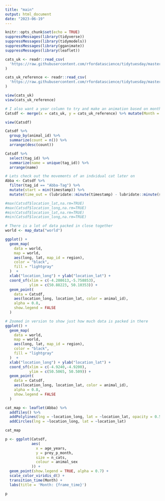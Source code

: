 ```yaml
---
title: "main"
output: html_document
date: "2023-06-19"
---
```


```r
knitr::opts_chunk$set(echo = TRUE)
suppressMessages(library(tidyverse))
suppressMessages(library(tidymodels))
suppressMessages(library(gganimate))
suppressMessages(library(leaflet))
```

```r
cats_uk <- readr::read_csv(
  'https://raw.githubusercontent.com/rfordatascience/tidytuesday/master/data/2023/2023-01-31/cats_uk.csv'
) 

cats_uk_reference <- readr::read_csv(
  'https://raw.githubusercontent.com/rfordatascience/tidytuesday/master/data/2023/2023-01-31/cats_uk_reference.csv'
)

view(cats_uk)
view(cats_uk_reference)

# I also want a year column to try and make an animation based on month
Catsdf <- merge(x = cats_uk, y = cats_uk_reference) %>% mutate(Month = lubridate::month(timestamp))

view(Catsdf)

```
```r
Catsdf %>%
  group_by(animal_id) %>%
  summarize(count = n()) %>%
  arrange(desc(count))

Catsdf %>%
  select(tag_id) %>%
  summarize(name = unique(tag_id)) %>%
  arrange(name)

# Lets check out the movements of an indvidual cat later on
Abba <- Catsdf %>%
  filter(tag_id == "Abba-Tag") %>%
  mutate(start = min(timestamp)) %>%
  mutate(time_out = (lubridate::minute(timestamp) - lubridate::minute(start))/60)


```

```r
#max(Catsdf$location_lat,na.rm=TRUE)
#max(Catsdf$location_long,na.rm=TRUE)
#min(Catsdf$location_lat,na.rm=TRUE)
#min(Catsdf$location_long,na.rm=TRUE)

# There is a lot of data packed in close together
world <- map_data("world")

ggplot() +
  geom_map(
    data = world,
    map = world,
    aes(long, lat, map_id = region),
    color = "black",
    fill = "lightgray"
  )  +
  xlab("location_long") + ylab("location_lat") +
  coord_sf(xlim = c(-4.208613,-5.758853),
           ylim = c(50.88223, 50.10353)) +
  geom_point(
    data = Catsdf,
    aes(location_long, location_lat, color = animal_id),
    alpha = 0.8,
    show.legend = FALSE
  )

# Zoomed in version to show just how much data is packed in there
ggplot() +
  geom_map(
    data = world,
    map = world,
    aes(long, lat, map_id = region),
    color = "black",
    fill = "lightgray"
  )  +
  xlab("location_long") + ylab("location_lat") +
  coord_sf(xlim = c(-4.9240,-4.9200),
           ylim = c(50.5065, 50.509)) +
  geom_point(
    data = Catsdf,
    aes(location_long, location_lat, color = animal_id),
    alpha = 0.8,
    show.legend = FALSE
  )

```



```r
cat_map <- leaflet(Abba) %>%
  addTiles() %>%
  addPolylines(lng = ~location_long, lat = ~location_lat, opacity = 0.5) %>%
  addCircles(lng = ~location_long, lat = ~location_lat)

cat_map
```

```r
p <- ggplot(Catsdf,
            aes(
              x = age_years,
              y = prey_p_month,
              size = n_cats,
              colour = animal_sex
            )) +
  geom_point(show.legend = TRUE, alpha = 0.7) +
  scale_color_viridis_d() + 
  transition_time(Month) +
  labs(title = 'Month: {frame_time}')

p
```

```r

```

```r

```

```r

```

